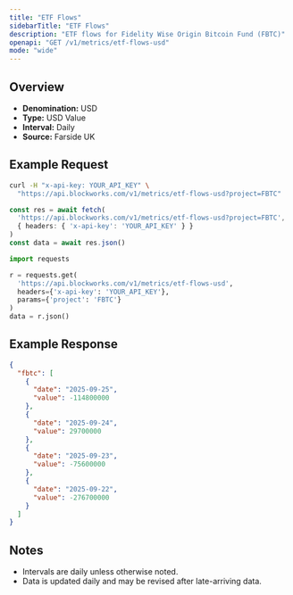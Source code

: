 ```yaml
---
title: "ETF Flows"
sidebarTitle: "ETF Flows"
description: "ETF flows for Fidelity Wise Origin Bitcoin Fund (FBTC)"
openapi: "GET /v1/metrics/etf-flows-usd"
mode: "wide"
---
```


## Overview

- **Denomination:** USD
- **Type:** USD Value
- **Interval:** Daily
- **Source:** Farside UK

## Example Request

<CodeGroup>

```bash cURL
curl -H "x-api-key: YOUR_API_KEY" \
  "https://api.blockworks.com/v1/metrics/etf-flows-usd?project=FBTC"
```

```typescript TypeScript
const res = await fetch(
  'https://api.blockworks.com/v1/metrics/etf-flows-usd?project=FBTC',
  { headers: { 'x-api-key': 'YOUR_API_KEY' } }
)
const data = await res.json()
```

```python Python
import requests

r = requests.get(
  'https://api.blockworks.com/v1/metrics/etf-flows-usd',
  headers={'x-api-key': 'YOUR_API_KEY'},
  params={'project': 'FBTC'}
)
data = r.json()
```

</CodeGroup>

## Example Response

```json
{
  "fbtc": [
    {
      "date": "2025-09-25",
      "value": -114800000
    },
    {
      "date": "2025-09-24",
      "value": 29700000
    },
    {
      "date": "2025-09-23",
      "value": -75600000
    },
    {
      "date": "2025-09-22",
      "value": -276700000
    }
  ]
}
```

## Notes
- Intervals are daily unless otherwise noted.
- Data is updated daily and may be revised after late-arriving data.